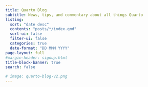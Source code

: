 ```yaml
---
title: Quarto Blog
subtitle: News, tips, and commentary about all things Quarto
listing:
  sort: "date desc"
  contents: "posts/*/index.qmd"
  sort-ui: false
  filter-ui: false
  categories: true
  date-format: "DD MMM YYYY"
page-layout: full
#margin-header: signup.html
title-block-banner: true
search: false

# image: quarto-blog-v2.png
---
```

